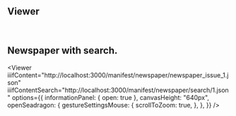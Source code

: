 
## Viewer

<br />
<CallToAction href="/docs/viewer" text="Docs" size="small" />

## Newspaper with search.

<Viewer
  iiifContent="http://localhost:3000/manifest/newspaper/newspaper_issue_1.json"
  iiifContentSearch="http://localhost:3000/manifest/newspaper/search/1.json"
  options={{
    informationPanel: { open: true },
    canvasHeight: "640px",
    openSeadragon: {
      gestureSettingsMouse: {
        scrollToZoom: true,
      },
    },
  }}
/>

